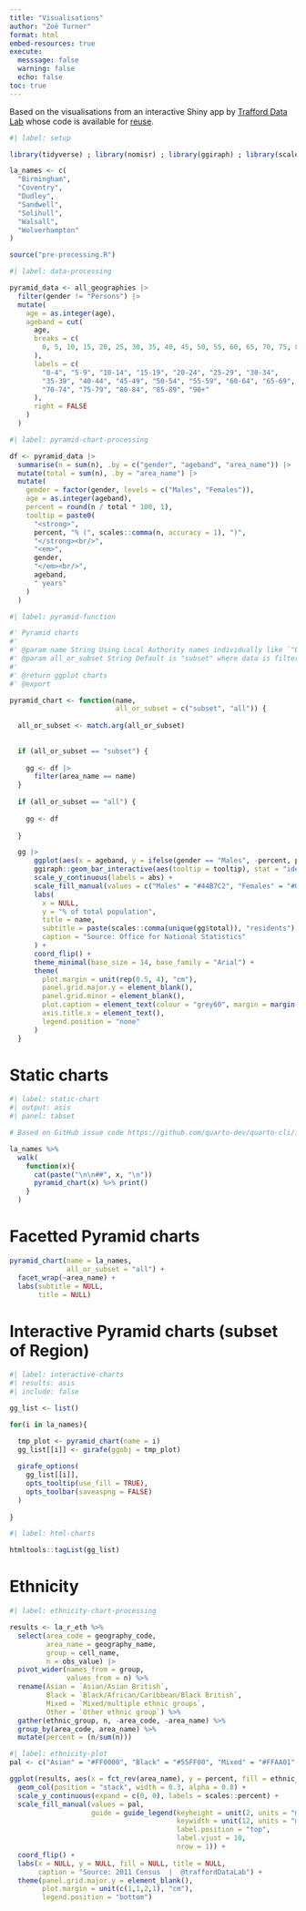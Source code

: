 ```yaml
---
title: "Visualisations"
author: "Zoë Turner"
format: html
embed-resources: true
execute: 
  messsage: false
  warning: false
  echo: false
toc: true
---
```


Based on the visualisations from an interactive Shiny app by [Trafford Data Lab](https://trafforddatalab.shinyapps.io/population_picker/) whose code is available for [reuse](https://github.com/traffordDataLab/population_picker). 


```r
#| label: setup

library(tidyverse) ; library(nomisr) ; library(ggiraph) ; library(scales)

la_names <- c(
  "Birmingham",
  "Coventry",
  "Dudley",
  "Sandwell",
  "Solihull",
  "Walsall",
  "Wolverhampton"
)

source("pre-processing.R")
```


```r
#| label: data-processing

pyramid_data <- all_geographies |>
  filter(gender != "Persons") |>
  mutate(
    age = as.integer(age),
    ageband = cut(
      age,
      breaks = c(
        0, 5, 10, 15, 20, 25, 30, 35, 40, 45, 50, 55, 60, 65, 70, 75, 80, 85, 90, 120
      ),
      labels = c(
        "0-4", "5-9", "10-14", "15-19", "20-24", "25-29", "30-34",
        "35-39", "40-44", "45-49", "50-54", "55-59", "60-64", "65-69",
        "70-74", "75-79", "80-84", "85-89", "90+"
      ),
      right = FALSE
    )
  )
```

```r
#| label: pyramid-chart-processing

df <- pyramid_data |>
  summarise(n = sum(n), .by = c("gender", "ageband", "area_name")) |>
  mutate(total = sum(n), .by = "area_name") |> 
  mutate(
    gender = factor(gender, levels = c("Males", "Females")),
    age = as.integer(ageband),
    percent = round(n / total * 100, 1),
    tooltip = paste0(
      "<strong>",
      percent, "% (", scales::comma(n, accuracy = 1), ")",
      "</strong><br/>",
      "<em>",
      gender,
      "</em><br/>",
      ageband,
      " years"
    )
  )
```

```r
#| label: pyramid-function

#' Pyramid charts
#'
#' @param name String Using Local Authority names individually like `"Birmingham"` or as a vector `c("Birmingham", "Coventry")`. Also possible to use pre determined vectors in a script so `lookup <- c("Birmingham", "Coventry")` with the code then reading: `pyramid_chart(lookup)`
#' @param all_or_subset String Default is "subset" where data is filtered to the Local Authority/ies in the data set. All returns all data with no subsetting. Note that only the first category will be produced by this function unless used in conjunction with a `loop` or `purrr:map` code
#'
#' @return ggplot charts
#' @export

pyramid_chart <- function(name, 
                          all_or_subset = c("subset", "all")) {
  
  all_or_subset <- match.arg(all_or_subset)
  
  
  if (all_or_subset == "subset") {
    
    gg <- df |> 
      filter(area_name == name) 
  }
  
  if (all_or_subset == "all") {
    
    gg <- df
    
  }  

  gg |> 
      ggplot(aes(x = ageband, y = ifelse(gender == "Males", -percent, percent), fill = gender)) +
      ggiraph::geom_bar_interactive(aes(tooltip = tooltip), stat = "identity", alpha = 0.6) +
      scale_y_continuous(labels = abs) +
      scale_fill_manual(values = c("Males" = "#44B7C2", "Females" = "#024B7A")) +
      labs(
        x = NULL,
        y = "% of total population",
        title = name,
        subtitle = paste(scales::comma(unique(gg$total)), "residents"),
        caption = "Source: Office for National Statistics"
      ) +
      coord_flip() +
      theme_minimal(base_size = 14, base_family = "Arial") +
      theme(
        plot.margin = unit(rep(0.5, 4), "cm"),
        panel.grid.major.y = element_blank(),
        panel.grid.minor = element_blank(),
        plot.caption = element_text(colour = "grey60", margin = margin(t = 20, b = -10)),
        axis.title.x = element_text(),
        legend.position = "none"
      )
  }

```

# Static charts

```r
#| label: static-chart
#| output: asis
#| panel: tabset

# Based on GitHub issue code https://github.com/quarto-dev/quarto-cli/issues/5667

la_names %>% 
  walk(
    function(x){
      cat(paste("\n\n##", x, "\n"))
      pyramid_chart(x) %>% print()
    }
  )

```

# Facetted Pyramid charts

```r
pyramid_chart(name = la_names,
              all_or_subset = "all") +
  facet_wrap(~area_name) +
  labs(subtitle = NULL, 
       title = NULL)

```



# Interactive Pyramid charts (subset of Region)

```r
#| label: interactive-charts
#| results: asis
#| include: false

gg_list <- list()

for(i in la_names){

  tmp_plot <- pyramid_chart(name = i)
  gg_list[[i]] <- girafe(ggobj = tmp_plot)
  
  girafe_options(
    gg_list[[i]],
    opts_tooltip(use_fill = TRUE),
    opts_toolbar(saveaspng = FALSE)
  )
  
}

```


```r
#| label: html-charts

htmltools::tagList(gg_list)

```

# Ethnicity

```r
#| label: ethnicity-chart-processing

results <- la_r_eth %>%
  select(area_code = geography_code, 
         area_name = geography_name, 
         group = cell_name, 
         n = obs_value) |> 
  pivot_wider(names_from = group,
              values_from = n) %>% 
  rename(Asian = `Asian/Asian British`,
         Black = `Black/African/Caribbean/Black British`, 
         Mixed = `Mixed/multiple ethnic groups`, 
         Other = `Other ethnic group`) %>% 
  gather(ethnic_group, n, -area_code, -area_name) %>% 
  group_by(area_code, area_name) %>% 
  mutate(percent = (n/sum(n)))
```

```r
#| label: ethnicity-plot
pal <- c("Asian" = "#FF0000", "Black" = "#55FF00", "Mixed" = "#FFAA01", "Other" = "#8A5B47", "White" = "#82B3FF")

ggplot(results, aes(x = fct_rev(area_name), y = percent, fill = ethnic_group)) + 
  geom_col(position = "stack", width = 0.3, alpha = 0.8) +
  scale_y_continuous(expand = c(0, 0), labels = scales::percent) +
  scale_fill_manual(values = pal,
                    guide = guide_legend(keyheight = unit(2, units = "mm"), 
                                         keywidth = unit(12, units = "mm"), 
                                         label.position = "top", 
                                         label.vjust = 10,
                                         nrow = 1)) +
  coord_flip() +
  labs(x = NULL, y = NULL, fill = NULL, title = NULL,
       caption = "Source: 2011 Census  |  @traffordDataLab") +
  theme(panel.grid.major.y = element_blank(),
        plot.margin = unit(c(1,1,2,1), "cm"),
        legend.position = "bottom")
```